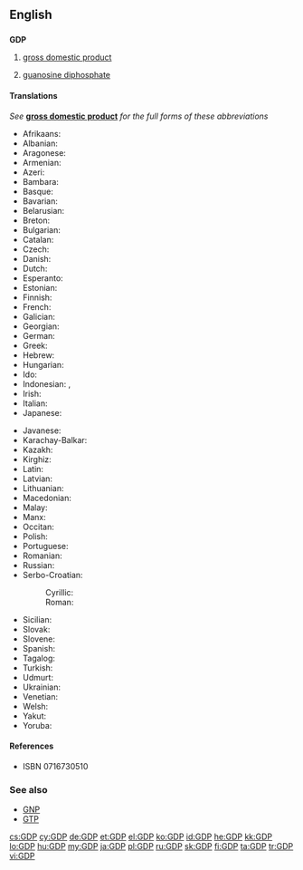 ==English==
{{wikipedia|GDP (disambiguation)}}

==={{initialism-old|en}}===
'''GDP'''

# {{context|economics|lang=en}} [[gross domestic product]]
# {{context|biochemistry|lang=en}} [[guanosine diphosphate]]

====Translations====
''See'' '''[[gross domestic product]]''' ''for the full forms of these abbreviations''
{{trans-top|gross domestic product}}
* Afrikaans: {{t-|af|BBP}}
* Albanian: {{t-|sq|BDV}}
* Aragonese: {{t-|an|PIB}}
* Armenian: {{t-|hy|ՀՆԱ|tr=HNA|sc=Armn}}
* Azeri: {{t-|az|ÜDM}}
* Bambara: {{t-|bm|BSK}}
* Basque: {{t-|eu|BPG}}
* Bavarian: {{tø|bar|BIP}}
* Belarusian: {{t-|be|ВУП}}
* Breton: {{t-|br|PDG}}
* Bulgarian: {{t-|bg|БВП}}
* Catalan: {{t-|ca|PIB}}
* Czech: {{t+|cs|HDP}}
* Danish: {{t-|da|BNP}}
* Dutch: {{t-|nl|BBP}}
* Esperanto: {{t-|eo|MEP}}
* Estonian: {{t-|et|SKT}}
* Finnish: {{t+|fi|BKT}}
* French: {{t+|fr|PIB|m}}
* Galician: {{t-|gl|PIB}}
* Georgian: {{t-|ka|მშპ}}
* German: {{t+|de|BIP}}
* Greek: {{t+|el|ΑΕΠ|tr=AEP|sc=Grek}}
* Hebrew: {{t-|he|תמ״ג|tr=T.M.G.}}
* Hungarian: {{t-|hu|BHT}}
* Ido: {{t-|io|KLP}}
* Indonesian: {{t+|id|GDP}}, {{t-|id|PDB}}
* Irish: {{t-|ga|OTI}}
* Italian: {{t+|it|PIL}}
* Japanese: {{t+|ja|GDP}}
{{trans-mid}}
* Javanese: {{t-|jv|PDB}}
* Karachay-Balkar: {{tø|krc|БИП}}
* Kazakh: {{t+|kk|ЖІӨ}}
* Kirghiz: {{t-|ky|ИДП}}
* Latin: {{t-|la|PDG}}
* Latvian: {{t-|lv|IKP}}
* Lithuanian: {{t-|lt|BVP}}
* Macedonian: {{t-|mk|БДП}}
* Malay: {{t-|ms|KDNK}}
* Manx: {{t-|gv|LTS}}
* Occitan: {{t-|oc|PIB}}
* Polish: {{t+|pl|PKB|m|n}}
* Portuguese: {{t+|pt|PIB}}
* Romanian: {{t-|ro|PIB}}
* Russian: {{t+|ru|ВВП|m|tr=ve-ve-pé}}
* Serbo-Croatian:
*: Cyrillic: {{t-|sh|БДП}}
*: Roman: {{t-|sh|BDP}}
* Sicilian: {{t-|scn|PNL}}
* Slovak: {{t-|sk|HDP}}
* Slovene: {{t+|sl|BDP}}
* Spanish: {{t+|es|PIB}}
* Tagalog: {{t-|tl|PDP}}
* Turkish: {{t-|tr|GSYİH}}
* Udmurt: {{tø|udm|ВВП}}
* Ukrainian: {{t-|uk|ВВП}}
* Venetian: {{tø|vec|PIL}}
* Welsh: {{t+|cy|CMC}}
* Yakut: {{tø|sah|БИО}}
* Yoruba: {{t-|yo|GIO}}
{{trans-bottom}}

====References====
* {{qualifier|biochemistry}} {{reference-book
 | last = Berg | first = Jeremy M.
 | coauthors = Tymoczko, John; Stryer, Lubert
 | title = Biochemistry
 | url = http://www.ncbi.nlm.nih.gov/bookshelf/br.fcgi?book=stryer
 | accessdate = 4 December 2009
 | edition = Fifth eidtion | year = 2002
 | publisher = W H Freeman and Company
 | chapter = Common Abbreviations in Biochemistry
 | chapterurl = http://www.ncbi.nlm.nih.gov/bookshelf/br.fcgi?book=stryer&part=A5607#A5649
}} ISBN 0716730510

===See also===
* [[GNP]]
* [[GTP]]

[[cs:GDP]]
[[cy:GDP]]
[[de:GDP]]
[[et:GDP]]
[[el:GDP]]
[[ko:GDP]]
[[id:GDP]]
[[he:GDP]]
[[kk:GDP]]
[[lo:GDP]]
[[hu:GDP]]
[[my:GDP]]
[[ja:GDP]]
[[pl:GDP]]
[[ru:GDP]]
[[sk:GDP]]
[[fi:GDP]]
[[ta:GDP]]
[[tr:GDP]]
[[vi:GDP]]
